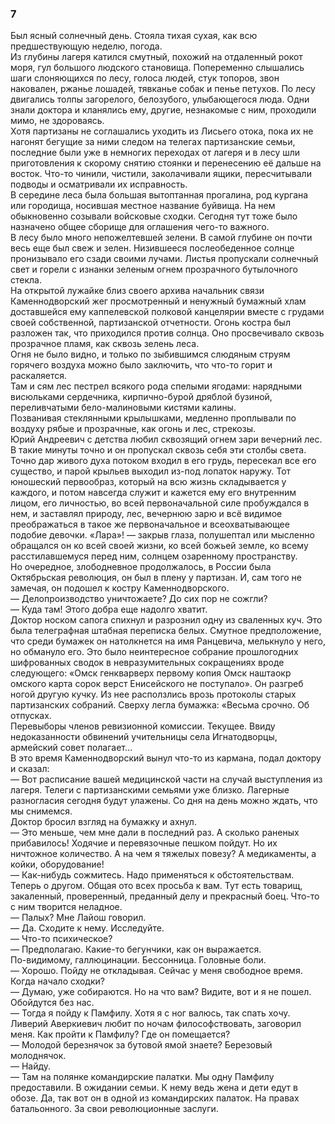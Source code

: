 ### 7 {-}

Был ясный солнечный день. Стояла тихая сухая, как всю предшествующую неделю, погода.<br/> Из глубины лагеря катился смутный, похожий на отдаленный рокот моря, гул большого людского становища. Попеременно слышались шаги слоняющихся по лесу, голоса людей, стук топоров, звон наковален, ржанье лошадей, тявканье собак и пенье петухов. По лесу двигались толпы загорелого, белозубого, улыбающегося люда. Одни знали доктора и кланялись ему, другие, незнакомые с ним, проходили мимо, не здороваясь.<br/> Хотя партизаны не соглашались уходить из Лисьего отока, пока их не нагонят бегущие за ними следом на телегах партизанские семьи, последние были уже в немногих переходах от лагеря и в лесу шли приготовления к скорому снятию стоянки и перенесению её дальше на восток. Что-то чинили, чистили, заколачивали ящики, пересчитывали подводы и осматривали их исправность.<br/> В середине леса была большая вытоптанная прогалина, род кургана или городища, носившая местное название буйвища. На нем обыкновенно созывали войсковые сходки. Сегодня тут тоже было назначено общее сборище для оглашения чего-то важного.<br/> В лесу было много непожелтевшей зелени. В самой глубине он почти весь еще был свеж и зелен. Низившееся послеобеденное солнце пронизывало его сзади своими лучами. Листья пропускали солнечный свет и горели с изнанки зеленым огнем прозрачного бутылочного стекла.<br/> На открытой лужайке близ своего архива начальник связи Каменнодворский жег просмотренный и ненужный бумажный хлам доставшейся ему каппелевской полковой канцелярии вместе с грудами своей собственной, партизанской отчетности. Огонь костра был разложен так, что приходился против солнца. Оно просвечивало сквозь прозрачное пламя, как сквозь зелень леса.<br/> Огня не было видно, и только по зыбившимся слюдяным струям горячего воздуха можно было заключить, что что-то горит и раскаляется.<br/> Там и сям лес пестрел всякого рода спелыми ягодами: нарядными висюльками сердечника, кирпично-бурой дряблой бузиной, переливчатыми бело-малиновыми кистями калины.<br/> Позванивая стеклянными крылышками, медленно проплывали по воздуху рябые и прозрачные, как огонь и лес, стрекозы.<br/> Юрий Андреевич с детства любил сквозящий огнем зари вечерний лес. В такие минуты точно и он пропускал сквозь себя эти столбы света. Точно дар живого духа потоком входил в его грудь, пересекал все его существо, и парой крыльев выходил из-под лопаток наружу. Тот юношеский первообраз, который на всю жизнь складывается у каждого, и потом навсегда служит и кажется ему его внутренним лицом, его личностью, во всей первоначальной силе пробуждался в нем, и заставлял природу, лес, вечернюю зарю и всё видимое преображаться в такое же первоначальное и всеохватывающее подобие девочки. «Лара»! — закрыв глаза, полушептал или мысленно обращался он ко всей своей жизни, ко всей божьей земле, ко всему расстилавшемуся перед ним, солнцем озаренному пространству.<br/> Но очередное, злободневное продолжалось, в России была Октябрьская революция, он был в плену у партизан. И, сам того не замечая, он подошел к костру Каменнодворского.<br/> — Делопроизводство уничтожаете? До сих пор не сожгли?<br/> — Куда там! Этого добра еще надолго хватит.<br/> Доктор носком сапога спихнул и разрознил одну из сваленных куч. Это была телеграфная штабная переписка белых. Смутное предположение, что среди бумажек он натолкнется на имя Ранцевича, мелькнуло у него, но обмануло его. Это было неинтересное собрание прошлогодних шифрованных сводок в невразумительных сокращениях вроде следующего: «Омск генкварверх первому копия Омск наштаокр омского карта сорок верст Енисейского не поступало». Он разгреб ногой другую кучку. Из нее расползлись врозь протоколы старых партизанских собраний. Сверху легла бумажка: «Весьма срочно. Об отпусках.<br/> Перевыборы членов ревизионной комиссии. Текущее. Ввиду недоказанности обвинений учительницы села Игнатодворцы, армейский совет полагает…<br/> В это время Каменнодворский вынул что-то из кармана, подал доктору и сказал:<br/> — Вот расписание вашей медицинской части на случай выступления из лагеря. Телеги с партизанскими семьями уже близко. Лагерные разногласия сегодня будут улажены. Со дня на день можно ждать, что мы снимемся.<br/> Доктор бросил взгляд на бумажку и ахнул.<br/> — Это меньше, чем мне дали в последний раз. А сколько раненых прибавилось! Ходячие и перевязочные пешком пойдут. Но их ничтожное количество. А на чем я тяжелых повезу? А медикаменты, а койки, оборудование!<br/> — Как-нибудь сожмитесь. Надо применяться к обстоятельствам. Теперь о другом. Общая ото всех просьба к вам. Тут есть товарищ, закаленный, проверенный, преданный делу и прекрасный боец. Что-то с ним творится неладное.<br/> — Палых? Мне Лайош говорил.<br/> — Да. Сходите к нему. Исследуйте.<br/> — Что-то психическое?<br/> — Предполагаю. Какие-то бегунчики, как он выражается.<br/> По-видимому, галлюцинации. Бессонница. Головные боли.<br/> — Хорошо. Пойду не откладывая. Сейчас у меня свободное время. Когда начало сходки?<br/> — Думаю, уже собираются. Но на что вам? Видите, вот и я не пошел. Обойдутся без нас.<br/> — Тогда я пойду к Памфилу. Хотя я с ног валюсь, так спать хочу. Ливерий Аверкиевич любит по ночам философствовать, заговорил меня. Как пройти к Памфилу? Где он помещается?<br/> — Молодой березнячок за бутовой ямой знаете? Березовый молоднячок.<br/> — Найду.<br/> — Там на полянке командирские палатки. Мы одну Памфилу предоставили. В ожидании семьи. К нему ведь жена и дети едут в обозе. Да, так вот он в одной из командирских палаток. На правах батальонного. За свои революционные заслуги.

